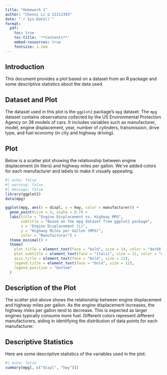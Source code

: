 ```yaml
---
title: "Homework 1"
author: "Chenxi Li & 22212393"
date: "`r Sys.Date()`"
format:
  pdf:
    toc: true
    toc-title: '**Contents**'
    embed-resources: true
    fontsize: 1.2em
---
```


## Introduction

This document provides a plot based on a dataset from an R package and some descriptive statistics about the data used.

## Dataset and Plot

The dataset used in this plot is the `ggplot2` package's `mpg` dataset. The `mpg` dataset contains observations collected by the US Environmental Protection Agency on 38 models of cars. It includes variables such as manufacturer, model, engine displacement, year, number of cylinders, transmission, drive type, and fuel economy (in city and highway driving).

## Plot

Below is a scatter plot showing the relationship between engine displacement (in liters) and highway miles per gallon. We've added colors for each manufacturer and labels to make it visually appealing.

```r
#| echo: false
#| warning: false
#| message: false
library(ggplot2)
data(mpg)

ggplot(mpg, aes(x = displ, y = hwy, color = manufacturer)) +
  geom_point(size = 3, alpha = 0.7) +
  labs(title = "Engine Displacement vs. Highway MPG",
       subtitle = "Based on the mpg dataset from ggplot2 package",
       x = "Engine Displacement (L)",
       y = "Highway Miles per Gallon (MPG)",
       color = "Manufacturer") +
  theme_minimal() +
  theme(
    plot.title = element_text(face = "bold", size = 14, color = "darkblue"),
    plot.subtitle = element_text(face = "italic", size = 12, color = "darkred"),
    axis.title = element_text(face = "bold", size = 12),
    legend.title = element_text(face = "bold", size = 12),
    legend.position = "bottom"
  )
```

## Description of the Plot

The scatter plot above shows the relationship between engine displacement and highway miles per gallon. As the engine displacement increases, the highway miles per gallon tend to decrease. This is expected as larger engines typically consume more fuel. Different colors represent different manufacturers, aiding in identifying the distribution of data points for each manufacturer.

## Descriptive Statistics

Here are some descriptive statistics of the variables used in the plot:

```r
#| echo: false
summary(mpg[, c("displ", "hwy")])
```
